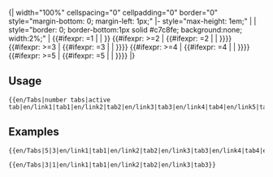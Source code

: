 <includeonly>{| width="100%" cellspacing="0" cellpadding="0" border="0" style="margin-bottom: 0; margin-left: 1px;"
|- style="max-height: 1em;" |
| style="border: 0; border-bottom:1px solid #c7c8fe; background:none; width:2%;" | 
{{#ifexpr: {{{2}}}=1 | {{en/Tab on|en/{{{4}}}}} | {{en/Tab off|en/{{{3}}}|{{{4}}}}}}}
{{#ifexpr: {{{1}}}>=2 | {{#ifexpr: {{{2}}}=2 | {{en/Tab on|en/{{{6}}}}} | {{en/Tab off|en/{{{5}}}|{{{6}}}}}}}}}
{{#ifexpr: {{{1}}}>=3 | {{#ifexpr: {{{2}}}=3 | {{en/Tab on|en/{{{8}}}}} | {{en/Tab off|en/{{{7}}}|{{{8}}}}}}}}}
{{#ifexpr: {{{1}}}>=4 | {{#ifexpr: {{{2}}}=4 | {{en/Tab on|en/{{{10}}}}} | {{en/Tab off|en/{{{9}}}|{{{10}}}}}}}}}
{{#ifexpr: {{{1}}}>=5 | {{#ifexpr: {{{2}}}=5 | {{en/Tab on|en/{{{12}}}}} | {{en/Tab off|en/{{{11}}}|{{{12}}}}}}}}}
|}</includeonly><noinclude>

==Usage==
<pre>
{{en/Tabs|number tabs|active tab|en/link1|tab1|en/link2|tab2|en/link3|tab3|en/link4|tab4|en/link5|tab5}}
</pre>

==Examples==
<pre>
{{en/Tabs|5|3|en/link1|tab1|en/link2|tab2|en/link3|tab3|en/link4|tab4|en/link5|tab5}}
</pre>
{{en/Tabs|5|3|en/link1|tab1|en/link2|tab2|en/link3|tab3|en/link4|tab4|en/link5|tab5}}

<pre>
{{en/Tabs|3|1|en/link1|tab1|en/link2|tab2|en/link3|tab3}}
</pre>
{{en/Tabs|3|1|en/link1|tab1|en/link2|tab2|en/link3|tab3}}

</noinclude>